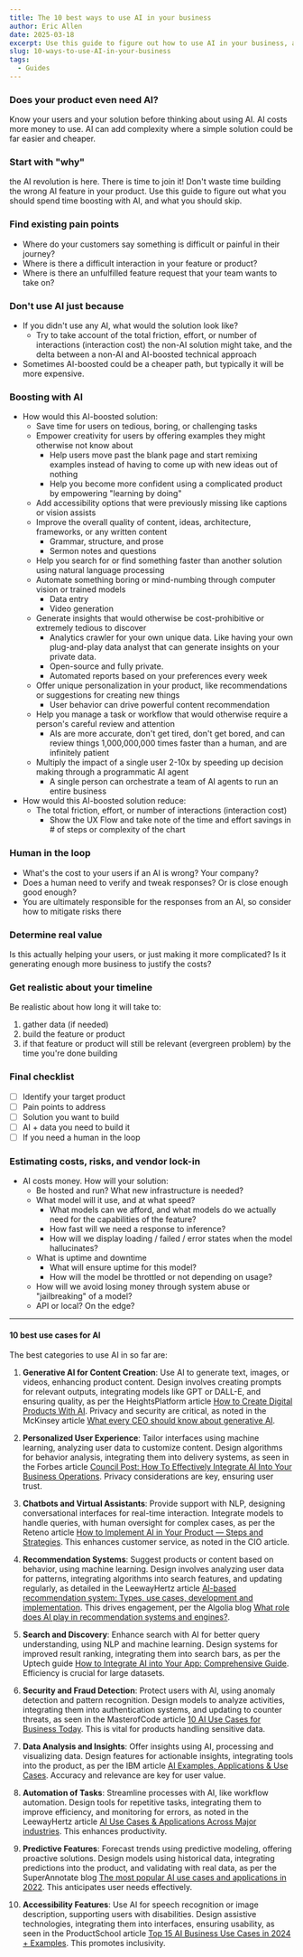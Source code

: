 ```yaml
---
title: The 10 best ways to use AI in your business
author: Eric Allen
date: 2025-03-18
excerpt: Use this guide to figure out how to use AI in your business, and what you should skip.
slug: 10-ways-to-use-AI-in-your-business
tags:
  - Guides
---
```


### Does your product even need AI?

Know your users and your solution before thinking about using AI. AI costs more money to use. AI can add complexity where a simple solution could be far easier and cheaper.

### Start with "why"

the AI revolution is here. There is time to join it! Don't waste time building the wrong AI feature in your product. Use this guide to figure out what you should spend time boosting with AI, and what you should skip.

### Find existing pain points

- Where do your customers say something is difficult or painful in their journey?
- Where is there a difficult interaction in your feature or product?
- Where is there an unfulfilled feature request that your team wants to take on?

### Don't use AI just because

- If you didn't use any AI, what would the solution look like?
  - Try to take account of the total friction, effort, or number of interactions (interaction cost) the non-AI solution might take, and the delta between a non-AI and AI-boosted technical approach
- Sometimes AI-boosted could be a cheaper path, but typically it will be more expensive.

### Boosting with AI

- How would this AI-boosted solution:
  - Save time for users on tedious, boring, or challenging tasks
  - Empower creativity for users by offering examples they might otherwise not know about
    - Help users move past the blank page and start remixing examples instead of having to come up with new ideas out of nothing
    - Help you become more confident using a complicated product by empowering "learning by doing"
  - Add accessibility options that were previously missing like captions or vision assists
  - Improve the overall quality of content, ideas, architecture, frameworks, or any written content
    - Grammar, structure, and prose
    - Sermon notes and questions
  - Help you search for or find something faster than another solution using natural language processing
  - Automate something boring or mind-numbing through computer vision or trained models
    - Data entry
    - Video generation
  - Generate insights that would otherwise be cost-prohibitive or extremely tedious to discover
    - Analytics crawler for your own unique data. Like having your own plug-and-play data analyst that can generate insights on your private data.
    - Open-source and fully private.
    - Automated reports based on your preferences every week
  - Offer unique personalization in your product, like recommendations or suggestions for creating new things
    - User behavior can drive powerful content recommendation
  - Help you manage a task or workflow that would otherwise require a person's careful review and attention
    - AIs are more accurate, don't get tired, don't get bored, and can review things 1,000,000,000 times faster than a human, and are infinitely patient
  - Multiply the impact of a single user 2-10x by speeding up decision making through a programmatic AI agent
    - A single person can orchestrate a team of AI agents to run an entire business
- How would this AI-boosted solution reduce:
  - The total friction, effort, or number of interactions (interaction cost)
    - Show the UX Flow and take note of the time and effort savings in # of steps or complexity of the chart

### Human in the loop

- What's the cost to your users if an AI is wrong? Your company?
- Does a human need to verify and tweak responses? Or is close enough good enough?
- You are ultimately responsible for the responses from an AI, so consider how to mitigate risks there

### Determine real value

Is this actually helping your users, or just making it more complicated? Is it generating enough more business to justify the costs?

### Get realistic about your timeline

Be realistic about how long it will take to:

1. gather data (if needed)
2. build the feature or product
3. if that feature or product will still be relevant (evergreen problem) by the time you're done building

### Final checklist

- [ ] Identify your target product
- [ ] Pain points to address
- [ ] Solution you want to build
- [ ] AI + data you need to build it
- [ ] If you need a human in the loop

### Estimating costs, risks, and vendor lock-in

- AI costs money. How will your solution:
  - Be hosted and run? What new infrastructure is needed?
  - What model will it use, and at what speed?
    - What models can we afford, and what models do we actually need for the capabilities of the feature?
    - How fast will we need a response to inference?
    - How will we display loading / failed / error states when the model hallucinates?
  - What is uptime and downtime
    - What will ensure uptime for this model?
    - How will the model be throttled or not depending on usage?
  - How will we avoid losing money through system abuse or "jailbreaking" of a model?
  - API or local? On the edge?

---

#### 10 best use cases for AI

The best categories to use AI in so far are:

1. **Generative AI for Content Creation**: Use AI to generate text, images, or videos, enhancing product content. Design involves creating prompts for relevant outputs, integrating models like GPT or DALL-E, and ensuring quality, as per the HeightsPlatform article [How to Create Digital Products With AI](https://www.heightsplatform.com/blog/how-to-create-digital-products-with-ai). Privacy and security are critical, as noted in the McKinsey article [What every CEO should know about generative AI](https://www.mckinsey.com/capabilities/mckinsey-digital/our-insights/what-every-ceo-should-know-about-generative-ai).

2. **Personalized User Experience**: Tailor interfaces using machine learning, analyzing user data to customize content. Design algorithms for behavior analysis, integrating them into delivery systems, as seen in the Forbes article [Council Post: How To Effectively Integrate AI Into Your Business Operations](https://www.forbes.com/councils/forbestechcouncil/2024/04/30/how-to-effectively-integrate-ai-into-your-business-operations/). Privacy considerations are key, ensuring user trust.

3. **Chatbots and Virtual Assistants**: Provide support with NLP, designing conversational interfaces for real-time interaction. Integrate models to handle queries, with human oversight for complex cases, as per the Reteno article [How to Implement AI in Your Product — Steps and Strategies](https://reteno.com/blog/how-to-implement-ai-in-your-digital-product-steps-and-strategies-expert-talks). This enhances customer service, as noted in the CIO article.

4. **Recommendation Systems**: Suggest products or content based on behavior, using machine learning. Design involves analyzing user data for patterns, integrating algorithms into search features, and updating regularly, as detailed in the LeewayHertz article [AI-based recommendation system: Types, use cases, development and implementation](https://www.leewayhertz.com/build-recommendation-system/). This drives engagement, per the Algolia blog [What role does AI play in recommendation systems and engines?](https://www.algolia.com/blog/ai/what-role-does-ai-play-in-recommendation-systems-and-engines).

5. **Search and Discovery**: Enhance search with AI for better query understanding, using NLP and machine learning. Design systems for improved result ranking, integrating them into search bars, as per the Uptech guide [How to Integrate AI into Your App: Comprehensive Guide](https://www.uptech.team/blog/how-to-integrate-ai-into-an-app). Efficiency is crucial for large datasets.

6. **Security and Fraud Detection**: Protect users with AI, using anomaly detection and pattern recognition. Design models to analyze activities, integrating them into authentication systems, and updating to counter threats, as seen in the MasterofCode article [10 AI Use Cases for Business Today](https://masterofcode.com/blog/10-amazing-cases-of-using-ai-in-business). This is vital for products handling sensitive data.

7. **Data Analysis and Insights**: Offer insights using AI, processing and visualizing data. Design features for actionable insights, integrating tools into the product, as per the IBM article [AI Examples, Applications & Use Cases](https://www.ibm.com/think/topics/artificial-intelligence-business-use-cases). Accuracy and relevance are key for user value.

8. **Automation of Tasks**: Streamline processes with AI, like workflow automation. Design tools for repetitive tasks, integrating them to improve efficiency, and monitoring for errors, as noted in the LeewayHertz article [AI Use Cases & Applications Across Major industries](https://www.leewayhertz.com/ai-use-cases-and-applications/). This enhances productivity.

9. **Predictive Features**: Forecast trends using predictive modeling, offering proactive solutions. Design models using historical data, integrating predictions into the product, and validating with real data, as per the SuperAnnotate blog [The most popular AI use cases and applications in 2022](https://www.superannotate.com/blog/most-popular-ai-use-cases). This anticipates user needs effectively.

10. **Accessibility Features**: Use AI for speech recognition or image description, supporting users with disabilities. Design assistive technologies, integrating them into interfaces, ensuring usability, as seen in the ProductSchool article [Top 15 AI Business Use Cases in 2024 + Examples](https://productschool.com/blog/artificial-intelligence/ai-business-use-cases). This promotes inclusivity.
